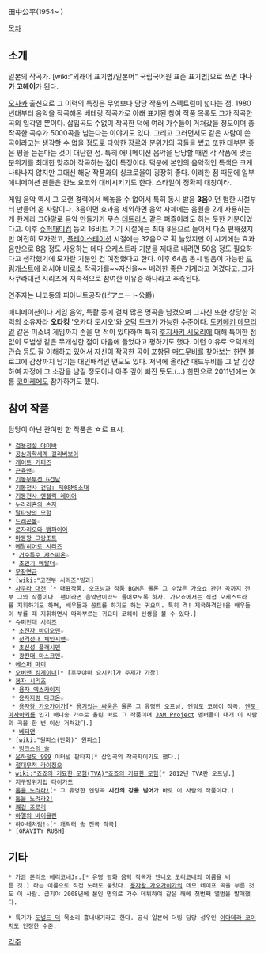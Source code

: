 田中公平(1954~ )

[[목차]]

== 소개 ==
일본의 작곡가. [wiki:"외래어 표기법/일본어" 국립국어원 표준 표기법]으로 쓰면 '''다나카 고헤이'''가 된다. 

[[오사카]] 출신으로 그 이력의 특징은 무엇보다 담당 작품의 스펙트럼이 넓다는 점. 1980년대부터 음악을 작곡해온 베테랑 작곡가로 아래 표기된 참여 작품 목록도 그가 작곡한 곡의 일각일 뿐이다. 삽입곡도 수없이 작곡한 덕에 여러 가수들이 거쳐갔을 정도이며 총 작곡한 곡수가 5000곡을 넘는다는 이야기도 있다. 그리고 그러면서도 같은 사람이 쓴 곡이라고는 생각할 수 없을 정도로 다양한 장르와 분위기의 곡들을 썼고 또한 대부분 좋은 평을 듣는다는 것이 대단한 점. 특히 애니메이션 음악을 담당할 때엔 각 작품에 맞는 분위기를 최대한 맞추어 작곡하는 점이 특징이다. 덕분에 본인의 음악적인 특색은 크게 나타나지 않지만 그대신 해당 작품과의 싱크로율이 굉장히 좋다. 이러한 점 때문에 일부 애니메이션 팬들은 칸노 요코와 대비시키기도 한다. 스타일이 정확히 대칭이라.

게임 음악 역시 그 오랜 경력에서 빼놓을 수 없어서 특히 동시 발음 '''3음'''이던 험한 시절부터 만들어 온 사람이다. 3음이면 효과음 제외하면 음악 자체에는 음원을 2개 사용하는 게 한계라 그야말로 음악 만들기가 무슨 [[테트리스]] 같은 퍼즐이라도 하는 듯한 기분이었다고. 이후 [[슈퍼패미컴]] 등의 16비트 기기 시절에는 최대 8음으로 늘어서 다소 편해졌지만 여전히 모자랐고, [[플레이스테이션]] 시절에는 32음으로 확 늘었지만 이 시기에는 효과음만으로 8음 정도 사용하는 데다 오케스트라 기분을 제대로 내려면 50음 정도 필요하다고 생각했기에 모자란 기분인 건 여전했다고 한다. 이후 64음 동시 발음이 가능한 [[드림캐스트]]에 와서야 비로소 작곡가를~~자신을~~ 배려한 좋은 기계라고 여겼다고. 그가 사쿠라대전 시리즈에 지속적으로 참여한 이유중 하나라고 추측된다.

{{{#!html
 <embed src="http://www.youtube.com/v/nD9l4s0c4ig?version=3&amp;fs=1&amp;rel=0" type="application/x-shockwave-flash" wmode="window" allowfullscreen="true" height="390" width="640">
}}}
연주자는 니코동의 피아니트공작(ピアニート公爵)

애니메이션이나 게임 음악, 특촬 등에 걸쳐 많은 명곡을 남겼으며 그자신 또한 상당한 덕력의 소유자라 '''오타킹''' '오카다 토시오'와 [[오덕]] 토크가 가능한 수준이다. [[도키메키 메모리얼]] 같은 미소녀 게임까지 손을 댄 적이 있다하며 특히 [[후지사키 시오리]]에 대해 특이한 점 없이 모범생 같은 무개성한 점이 마음에 들었다고 평하기도 했다. 이런 이유로 오덕계의 관습 등도 잘 이해하고 있어서 자신이 작곡한 곡이 포함된 [[매드무비]]를 찾아보는 한편 블로그에 감상까지 남기는 대인배적인 면모도 있다. 저녁에 올라간 매드무비를 그 날 감상하여 자정에 그 소감을 남길 정도이니 아주 깊이 빠진 듯도.(…) 한편으로 2011년에는 여름 [[코미케]]에도 참가하기도 했다.

== 참여 작품 ==
담당이 아닌 관여만 한 작품은 ☆로 표시.

 * [[검용전설 야이바]]
 * [[공상과학세계 걸리버보이]]
 * [[게이트 키퍼즈]]
 * [[근육맨]]☆
 * [[기동무투전 G건담]]
 * [[기동전사 건담: 제08MS소대]]
 * [[기동천사 엔젤릭 레이어]]
 * [[누라리횬의 손자]]
 * [[달타냥의 모험]]
 * [[드래곤볼]]☆
 * [[로자리오와 뱀파이어]]
 * [[마동왕 그랑조트]]
 * [[메탈히어로 시리즈]]
  * [[거수특수 쟈스피온]]☆
  * [[초인기 메탈더]]☆
 * [[무장연금]]
 * [wiki:"고전부 시리즈"빙과]
 * [[사쿠라 대전]] [* 대표작품. 오프닝과 작품 BGM은 물론 그 수많은 가요쇼 관련 곡까지 전부 그의 작품이다. 팬이라면 음악만이라도 들어보도록 하자. 가요쇼에서는 직접 오케스트라를 지휘하기도 하며, 배우들과 꽁트를 하기도 하는 귀요미. 특히 격! 제국화격단!을 배우들이 부를 때 지휘하면서 따라부르는 귀요미 코헤이 선생을 볼 수 있다.]
 * [[슈퍼전대 시리즈]]
  * [[초전자 바이오맨]]☆
  * [[전격전대 체인지맨]]☆
  * [[초신성 플래시맨]]
  * [[광전대 마스크맨]]☆
 * [[에스퍼 마미]]
 * [[오버맨 킹게이너]][* [후쿠야마 요시키]가 주제가 가창]
 * [[용자 시리즈]]
  * [[용자 엑스카이저]]
  * [[용자지령 다그온]]☆
  * [[용자왕 가오가이가]][* [[용기있는 싸움]]은 물론 그 유명한 오프닝, 엔딩도 코헤이 작곡. [[엔도 마사아키]]를 인기 애니송 가수로 올린 바로 그 작품이며 [[JAM Project]] 멤버들이 대개 이 사람의 곡을 한 번 이상 거쳐갔다.]
  * [[베터맨]]
 * [wiki:"원피스(만화)" 원피스]
  * [[빙크스의 술]]
 * [[은하철도 999]] 이터널 판타지[* 삽입곡의 작곡자이기도 했다.]
 * [[절대무적 라이징오]]
 * [[wiki:"죠죠의 기묘한 모험(TVA)"죠죠의 기묘한 모험]][* 2012년 TVA판 오프닝.]
 * [[지구방위기업 다이가드]]
 * [[톱을 노려라!]][* 그 유명한 엔딩곡 '''시간의 강을 넘어'''가 바로 이 사람의 작품이다.]
 * [[톱을 노려라2!]]
 * [[쾌걸 조로리]]
 * [[하멜의 바이올린]]
 * [[하야테처럼!]]☆[* 캐릭터 송 전곡 작곡]
 * [GRAVITY RUSH]

== 기타 ==
 * 가끔 몬리오 에리코네Jr.[* 유명 영화 음악 작곡가 [[엔니오 모리코네]]의 이름을 비튼 것.] 라는 이름으로 직접 노래도 불렀다. [[용자왕 가오가이가]]의 데모 테이프 곡을 부른 것도 이 사람. 급기야 2008년에 본인 명의로 가수 데뷔하여 같은 해에 첫번째 앨범을 발매했다.

 * 특기가 [[도널드 덕]] 목소리 흉내내기라고 한다. 공식 일본어 더빙 담당 성우인 [[야마데라 코이치]]도 인정한 수준.

[[각주]]
